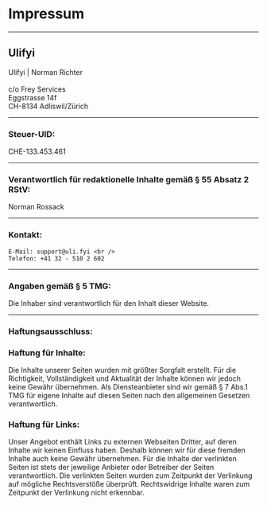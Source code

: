 # Impressum

---

## __Ulifyi__
  Ulifyi | Norman Richter <br /> <br />
  c/o Frey Services <br />
  Eggstrasse 14f <br />
  CH-8134 Adliswil/Zürich <br />

---

### Steuer-UID: 
  CHE-133.453.461

---
  
### Verantwortlich für redaktionelle Inhalte gemäß § 55 Absatz 2 RStV:
  Norman Rossack

---

### Kontakt:
    E-Mail: support@uli.fyi <br />
    Telefon: +41 32 - 510 2 602

---

### Angaben gemäß § 5 TMG:
Die Inhaber sind verantwortlich für den Inhalt dieser Website.

---

### Haftungsausschluss:

### Haftung für Inhalte:

Die Inhalte unserer Seiten wurden mit größter Sorgfalt erstellt. Für die Richtigkeit, Vollständigkeit und Aktualität der Inhalte können wir jedoch keine Gewähr übernehmen. Als Diensteanbieter sind wir gemäß § 7 Abs.1 TMG für eigene Inhalte auf diesen Seiten nach den allgemeinen Gesetzen verantwortlich.

### Haftung für Links: <br />
Unser Angebot enthält Links zu externen Webseiten Dritter, auf deren Inhalte wir keinen Einfluss haben. Deshalb können wir für diese fremden Inhalte auch keine Gewähr übernehmen. Für die Inhalte der verlinkten Seiten ist stets der jeweilige Anbieter oder Betreiber der Seiten verantwortlich. Die verlinkten Seiten wurden zum Zeitpunkt der Verlinkung auf mögliche Rechtsverstöße überprüft. Rechtswidrige Inhalte waren zum Zeitpunkt der Verlinkung nicht erkennbar.
